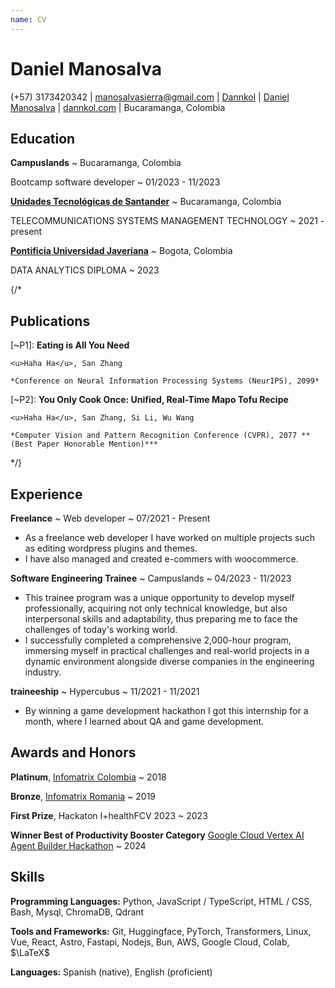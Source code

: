 ```yaml
---
name: CV
---
```



<div class="headercv">
  <h1>Daniel Manosalva</h1>
  <div class="contact-info">
    <span><span class="iconify" data-icon="tabler:phone"></span> (+57) 3173420342</span> |
    <span><span class="iconify" data-icon="tabler:mail"></span> <a href="mailto:manosalvasierra@gmail.com">manosalvasierra@gmail.com</a></span> |
    <span><span class="iconify" data-icon="tabler:brand-github"></span> <a href="https://github.com/Dannkol">Dannkol</a></span> |
    <span><span class="iconify" data-icon="tabler:brand-linkedin"></span> <a href="https://www.linkedin.com/in/daniel-manosalva-000b98242">Daniel Manosalva</a></span> |
    <span><span class="iconify" data-icon="tabler:world"></span> <a href="https://dannkol.com/">dannkol.com</a></span> |
    <span><span class="iconify" data-icon="ic:outline-location-on"></span> Bucaramanga, Colombia</span>
  </div>
</div>

## Education

**Campuslands**
  ~ Bucaramanga, Colombia

Bootcamp software developer
  ~ 01/2023 - 11/2023

[**Unidades Tecnológicas de Santander**](https://www.uts.edu.co/sitio/)
  ~ Bucaramanga, Colombia

TELECOMMUNICATIONS SYSTEMS MANAGEMENT TECHNOLOGY
  ~ 2021 - present

[**Pontificia Universidad Javeriana**](https://educacionvirtual.javeriana.edu.co/certificacion/?certificate=C0FEF5CFA001)
  ~ Bogota, Colombia

DATA ANALYTICS DIPLOMA
  ~ 2023

{/*
## Publications

[~P1]: **Eating is All You Need**

    <u>Haha Ha</u>, San Zhang

    *Conference on Neural Information Processing Systems (NeurIPS), 2099*

[~P2]: **You Only Cook Once: Unified, Real-Time Mapo Tofu Recipe**

    <u>Haha Ha</u>, San Zhang, Si Li, Wu Wang

    *Computer Vision and Pattern Recognition Conference (CVPR), 2077 **(Best Paper Honorable Mention)***

*/}


## Experience

**Freelance**
  ~ Web developer
  ~ 07/2021 - Present

- As a freelance web developer I have worked on multiple projects such as editing wordpress plugins and themes. 
- I have also managed and created e-commers with woocommerce.


**Software Engineering Trainee**
  ~ Campuslands
  ~ 04/2023 - 11/2023

- This trainee program was a unique opportunity to develop myself professionally, acquiring not only technical knowledge, but also interpersonal skills and adaptability, thus preparing me to face the challenges of today's working world.
- I successfully completed a comprehensive 2,000-hour program, immersing myself in practical challenges and real-world projects in a dynamic environment alongside diverse companies in the engineering industry.


**traineeship**
  ~ Hypercubus
  ~ 11/2021 - 11/2021

- By winning a game development hackathon I got this internship for a month, where I learned about QA and game development.

## Awards and Honors

**Platinum**, [Infomatrix Colombia](https://www.vanguardia.com/area-metropolitana/bucaramanga/2018/11/22/premio-latinoamericano-para-estudiantes-de-giron/)
  ~ 2018

**Bronze**, [Infomatrix Romania](https://www.sena.edu.co/es-co/Noticias/Paginas/noticia.aspx?IdNoticia=3885)
  ~ 2019

**First Prize**, Hackaton I+healthFCV 2023
  ~ 2023

**Winner  Best of Productivity Booster Category** [Google Cloud Vertex AI Agent Builder Hackathon](https://devpost.com/software/yipao)
  ~ 2024

## Skills

**Programming Languages:** <span class="iconify" data-icon="vscode-icons:file-type-python"></span> Python, <span class="iconify" data-icon="vscode-icons:file-type-js-official"></span> JavaScript / <span class="iconify" data-icon="vscode-icons:file-type-typescript-official"></span> TypeScript, <span class="iconify" data-icon="vscode-icons:file-type-html"></span> HTML / <span class="iconify" data-icon="vscode-icons:file-type-css"></span> CSS, <span class="iconify" data-icon="devicon-plain:bash" data-inline="false"></span> Bash, <span class="iconify" data-icon="devicon:mysql" data-inline="false"></span> Mysql, <span class="iconify" data-icon="logos:chroma" data-inline="false"></span> ChromaDB, <span class="iconify" data-icon="logos:qdrant" data-inline="false"></span> Qdrant


**Tools and Frameworks:** Git, Huggingface, PyTorch, Transformers, Linux, Vue, React, Astro, Fastapi, Nodejs, Bun, AWS, Google Cloud, Colab, $\LaTeX$

**Languages:** Spanish (native), English (proficient)
